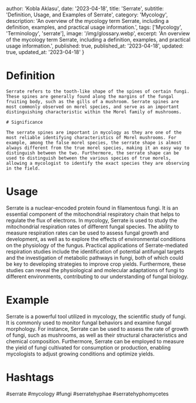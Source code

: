 
  author: 'Kobla Aklasu',
  date: '2023-04-18',
  title: 'Serrate',
  subtitle: 'Definition, Usage, and Examples of Serrate',
  category: 'Mycology',
  description: 'An overview of the mycology term Serrate, including a definition, examples, and practical usage information.',
  tags: ['Mycology', 'Terminology', 'serrate'],
  image: '/img/glossary.webp',
  excerpt: 'An overview of the mycology term Serrate, including a definition, examples, and practical usage information.',
  published: true,
  published_at: '2023-04-18',
  updated: true,
  updated_at: '2023-04-18'
}




# Definition
    
    Serrate refers to the tooth-like shape of the spines of certain fungi. These spines are generally found along the margins of the fungal fruiting body, such as the gills of a mushroom. Serrate spines are most commonly observed on morel species, and serve as an important distinguishing characteristic within the Morel family of mushrooms.
    
    # Significance
    
    The serrate spines are important in mycology as they are one of the most reliable identifying characteristics of Morel mushrooms. For example, among the false morel species, the serrate shape is almost always different from the true morel species, making it an easy way to distinguish between the two. Furthermore, the serrate shape can be used to distinguish between the various species of true morels, allowing a mycologist to identify the exact species they are observing in the field.

# Usage

Serrate is a nuclear-encoded protein found in filamentous fungi. It is an essential component of the mitochondrial respiratory chain that helps to regulate the flux of electrons. In mycology, Serrate is used to study the mitochondrial respiration rates of different fungal species. The ability to measure respiration rates can be used to assess fungal growth and development, as well as to explore the effects of environmental conditions on the physiology of the fungus. Practical applications of Serrate-mediated respiration studies include the identification of potential antifungal targets and the investigation of metabolic pathways in fungi, both of which could be key to developing strategies to improve crop yields. Furthermore, these studies can reveal the physiological and molecular adaptations of fungi to different environments, contributing to our understanding of fungal biology.

# Example

Serrate is a powerful tool utilized in mycology, the scientific study of fungi. It is commonly used to monitor fungal behaviors and examine fungal morphology. For instance, Serrate can be used to assess the rate of growth of fungi, such as mushrooms, as well as their structural characteristics and chemical composition. Furthermore, Serrate can be employed to measure the yield of fungi cultivated for consumption or production, enabling mycologists to adjust growing conditions and optimize yields.

# Hashtags

#serrate #mycology #fungi #serratehyphae #serratehyphomycetes


